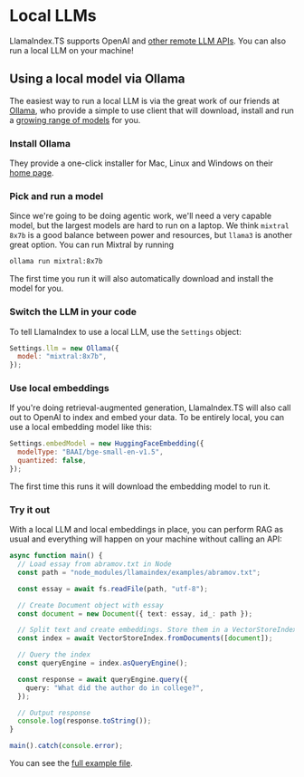 # Local LLMs

LlamaIndex.TS supports OpenAI and [other remote LLM APIs](other_llms). You can also run a local LLM on your machine!

## Using a local model via Ollama

The easiest way to run a local LLM is via the great work of our friends at [Ollama](https://ollama.com/), who provide a simple to use client that will download, install and run a [growing range of models](https://ollama.com/library) for you.

### Install Ollama

They provide a one-click installer for Mac, Linux and Windows on their [home page](https://ollama.com/).

### Pick and run a model

Since we're going to be doing agentic work, we'll need a very capable model, but the largest models are hard to run on a laptop. We think `mixtral 8x7b` is a good balance between power and resources, but `llama3` is another great option. You can run Mixtral by running

```bash
ollama run mixtral:8x7b
```

The first time you run it will also automatically download and install the model for you.

### Switch the LLM in your code

To tell LlamaIndex to use a local LLM, use the `Settings` object:

```javascript
Settings.llm = new Ollama({
  model: "mixtral:8x7b",
});
```

### Use local embeddings

If you're doing retrieval-augmented generation, LlamaIndex.TS will also call out to OpenAI to index and embed your data. To be entirely local, you can use a local embedding model like this:

```javascript
Settings.embedModel = new HuggingFaceEmbedding({
  modelType: "BAAI/bge-small-en-v1.5",
  quantized: false,
});
```

The first time this runs it will download the embedding model to run it.

### Try it out

With a local LLM and local embeddings in place, you can perform RAG as usual and everything will happen on your machine without calling an API:

```typescript
async function main() {
  // Load essay from abramov.txt in Node
  const path = "node_modules/llamaindex/examples/abramov.txt";

  const essay = await fs.readFile(path, "utf-8");

  // Create Document object with essay
  const document = new Document({ text: essay, id_: path });

  // Split text and create embeddings. Store them in a VectorStoreIndex
  const index = await VectorStoreIndex.fromDocuments([document]);

  // Query the index
  const queryEngine = index.asQueryEngine();

  const response = await queryEngine.query({
    query: "What did the author do in college?",
  });

  // Output response
  console.log(response.toString());
}

main().catch(console.error);
```

You can see the [full example file](https://github.com/run-llama/LlamaIndexTS/blob/main/examples/vectorIndexLocal.ts).
